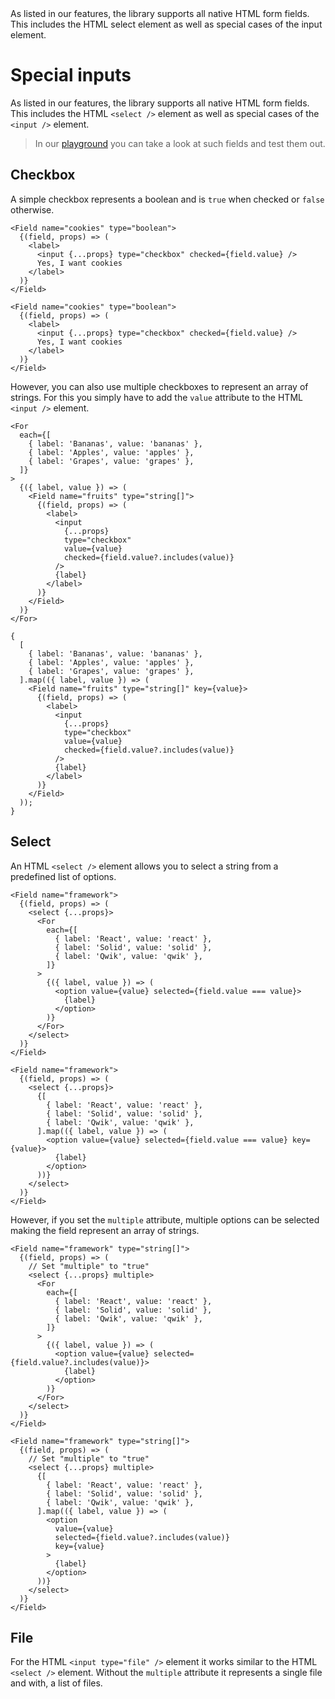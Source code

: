 
<Title>Special inputs</Title>
<Description>
  As listed in our features, the library supports all native HTML form fields.
  This includes the HTML select element as well as special cases of the input
  element.
</Description>

# Special inputs

As listed in our features, the library supports all native HTML form fields. This includes the HTML `<select />` element as well as special cases of the `<input />` element.

> In our <A href="/playground/special">playground</A> you can take a look at such fields and test them out.

## Checkbox

A simple checkbox represents a boolean and is `true` when checked or `false` otherwise.

<Solid block>

```tsx
<Field name="cookies" type="boolean">
  {(field, props) => (
    <label>
      <input {...props} type="checkbox" checked={field.value} />
      Yes, I want cookies
    </label>
  )}
</Field>
```

</Solid>

<Qwik block>

```tsx
<Field name="cookies" type="boolean">
  {(field, props) => (
    <label>
      <input {...props} type="checkbox" checked={field.value} />
      Yes, I want cookies
    </label>
  )}
</Field>
```

</Qwik>

However, you can also use multiple checkboxes to represent an array of strings. For this you simply have to add the `value` attribute to the HTML `<input />` element.

<Solid block>

```tsx
<For
  each={[
    { label: 'Bananas', value: 'bananas' },
    { label: 'Apples', value: 'apples' },
    { label: 'Grapes', value: 'grapes' },
  ]}
>
  {({ label, value }) => (
    <Field name="fruits" type="string[]">
      {(field, props) => (
        <label>
          <input
            {...props}
            type="checkbox"
            value={value}
            checked={field.value?.includes(value)}
          />
          {label}
        </label>
      )}
    </Field>
  )}
</For>
```

</Solid>

<Qwik block>

```tsx
{
  [
    { label: 'Bananas', value: 'bananas' },
    { label: 'Apples', value: 'apples' },
    { label: 'Grapes', value: 'grapes' },
  ].map(({ label, value }) => (
    <Field name="fruits" type="string[]" key={value}>
      {(field, props) => (
        <label>
          <input
            {...props}
            type="checkbox"
            value={value}
            checked={field.value?.includes(value)}
          />
          {label}
        </label>
      )}
    </Field>
  ));
}
```

</Qwik>

## Select

An HTML `<select />` element allows you to select a string from a predefined list of options.

<Solid block>

```tsx
<Field name="framework">
  {(field, props) => (
    <select {...props}>
      <For
        each={[
          { label: 'React', value: 'react' },
          { label: 'Solid', value: 'solid' },
          { label: 'Qwik', value: 'qwik' },
        ]}
      >
        {({ label, value }) => (
          <option value={value} selected={field.value === value}>
            {label}
          </option>
        )}
      </For>
    </select>
  )}
</Field>
```

</Solid>

<Qwik block>

```tsx
<Field name="framework">
  {(field, props) => (
    <select {...props}>
      {[
        { label: 'React', value: 'react' },
        { label: 'Solid', value: 'solid' },
        { label: 'Qwik', value: 'qwik' },
      ].map(({ label, value }) => (
        <option value={value} selected={field.value === value} key={value}>
          {label}
        </option>
      ))}
    </select>
  )}
</Field>
```

</Qwik>

However, if you set the `multiple` attribute, multiple options can be selected making the field represent an array of strings.

<Solid block>

```tsx
<Field name="framework" type="string[]">
  {(field, props) => (
    // Set "multiple" to "true"
    <select {...props} multiple>
      <For
        each={[
          { label: 'React', value: 'react' },
          { label: 'Solid', value: 'solid' },
          { label: 'Qwik', value: 'qwik' },
        ]}
      >
        {({ label, value }) => (
          <option value={value} selected={field.value?.includes(value)}>
            {label}
          </option>
        )}
      </For>
    </select>
  )}
</Field>
```

</Solid>

<Qwik block>

```tsx
<Field name="framework" type="string[]">
  {(field, props) => (
    // Set "multiple" to "true"
    <select {...props} multiple>
      {[
        { label: 'React', value: 'react' },
        { label: 'Solid', value: 'solid' },
        { label: 'Qwik', value: 'qwik' },
      ].map(({ label, value }) => (
        <option
          value={value}
          selected={field.value?.includes(value)}
          key={value}
        >
          {label}
        </option>
      ))}
    </select>
  )}
</Field>
```

</Qwik>

## File

For the HTML `<input type="file" />` element it works similar to the HTML `<select />` element. Without the `multiple` attribute it represents a single file and with, a list of files.
